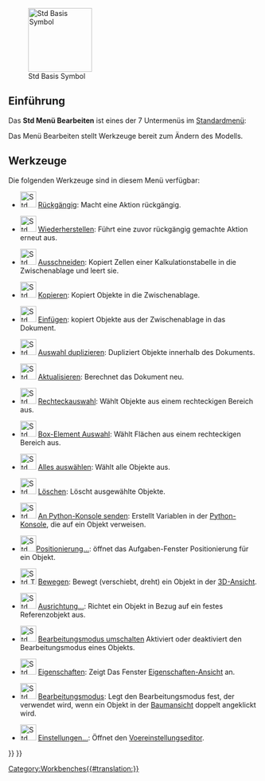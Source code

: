 <languages/>

{{Docnav/de
|[[Std_File_Menu/de|Std Menü Datei]]
|[[Std_View_Menu/de|Std Menü Ansicht]]
|[[Std_Base/de|Std Basis]]
|IconL=
|IconR=
|IconC=Freecad.svg
}}

[[Image:Freecad.svg|thumb|128px|Std Basis Symbol]]

{{TOCright}}

<span id="Introduction"></span>
==Einführung==

Das '''Std Menü Bearbeiten''' ist eines der 7 Untermenüs im [[Standard_Menu/de|Standardmenü]]:

<!--Please keep info below synchronized with Std_Base, Standard_Menu, Std_File_Menu etc.-->
{{StdMenu
|
[[Std_File_Menu/de|Datei]]
&nbsp;&nbsp;&nbsp;
[[Std_Edit_Menu/de|Bearbeiten]]
&nbsp;&nbsp;&nbsp;
[[Std_View_Menu/de|Ansicht]]
&nbsp;&nbsp;&nbsp;
[[Std_Tools_Menu/de|Werkzeuge]]
&nbsp;&nbsp;&nbsp;
[[Std_Macro_Menu/de|Makro]]
&nbsp;&nbsp;&nbsp;
[[Std_Windows_Menu/de|Fenster]]
&nbsp;&nbsp;&nbsp;
[[Std_Help_Menu/de|Hilfe]]
}}

<!--Please keep info below synchronized with Standard_Menu-->
Das Menü Bearbeiten stellt Werkzeuge bereit zum Ändern des Modells.

<span id="Tools"></span>
==Werkzeuge==

Die folgenden Werkzeuge sind in diesem Menü verfügbar:

* [[File:Std_Undo.svg|32px]] [[Std_Undo/de|Rückgängig]]: Macht eine Aktion rückgängig.

*[[File:Std_Redo.svg|32px]] [[Std_Redo/de|Wiederherstellen]]: Führt eine zuvor rückgängig gemachte Aktion erneut aus.

* [[File:Std_Cut.svg|32px]] [[Std_Cut/de|Ausschneiden]]: Kopiert Zellen einer Kalkulationstabelle in die Zwischenablage und leert sie.

* [[File:Std_Copy.svg|32px]] [[Std_Copy/de|Kopieren]]: Kopiert Objekte in die Zwischenablage.

* [[File:Std_Paste.svg|32px]] [[Std_Paste/de|Einfügen]]: kopiert Objekte aus der Zwischenablage in das Dokument. 

* [[File:Std_DuplicateSelection.svg|32px]] [[Std_DuplicateSelection/de|Auswahl duplizieren]]: Dupliziert Objekte innerhalb des Dokuments. {{Emphasis|-- Ist der Arbeitsbereich [[PartDesign_Workbench/de|PartDesign]] aktiv, erscheint hier das Werkzeug [[PartDesign_DuplicateSelection/de|PartDesign AuswahlDuplizieren]] ({{Version/de|1.0}}).}} 

* [[File:Std_Refresh.svg|32px]] [[Std_Refresh/de|Aktualisieren]]: Berechnet das Dokument neu.

* [[File:Std_BoxSelection.svg|32px]] [[Std_BoxSelection/de|Rechteckauswahl]]: Wählt Objekte aus einem rechteckigen Bereich aus.

* [[File:Std_BoxElementSelection.svg|32px]] [[Std_BoxElementSelection/de|Box-Element Auswahl]]: Wählt Flächen aus einem rechteckigen Bereich aus.

* [[File:Std_SelectAll.svg|32px]] [[Std_SelectAll/de|Alles auswählen]]: Wählt alle Objekte aus.

* [[File:Std_Delete.svg|32px]] [[Std_Delete/de|Löschen]]: Löscht ausgewählte Objekte.

* [[File:Std_SendToPythonConsole.svg|32px]] [[Std_SendToPythonConsole/de|An Python-Konsole senden]]: Erstellt Variablen in der [[Python_console/de|Python-Konsole]], die auf ein Objekt verweisen.

* [[File:Std_Placement.svg|32px]][[Std Placement/de|Positionierung...]]: öffnet das Aufgaben-Fenster Positionierung für ein Objekt.

* [[File:Std_TransformManip.svg|32px]] [[Std_TransformManip/de|Bewegen]]: Bewegt (verschiebt, dreht) ein Objekt in der [[3D_view/de|3D-Ansicht]].

* [[File:Std_Alignment.svg|32px]] [[Std_Alignment/de|Ausrichtung...]]: Richtet ein Objekt in Bezug auf ein festes Referenzobjekt aus.

* [[File:Std_Edit.svg|32px]] [[Std_Edit/de|Bearbeitungsmodus umschalten]] Aktiviert oder deaktiviert den Bearbeitungsmodus eines Objekts.

* [[File:Std_Properties.svg|32px]] [[Std_Properties/de|Eigenschaften]]: Zeigt Das Fenster [[Property_editor/de|Eigenschaften-Ansicht]] an.{{Version/de|1.0}}

* [[File:Std_UserEditMode.svg|32px]] [[Std_UserEditMode/de|Bearbeitungsmodus]]: Legt den Bearbeitungsmodus fest, der verwendet wird, wenn ein Objekt in der [[Tree_view/de|Baumansicht]] doppelt angeklickt wird. {{Version/de|0.20}}

*[[File:Std_DlgPreferences.svg|32px]] [[Std_DlgPreferences/de|Einstellungen...]]: Öffnet den [[Preferences_Editor/de|Voereinstellungseditor]]. {{Emphasis|-- Unter MacOS kann diese Menüoption im FreeCAD-Menü anstatt im Bearbeiten-Menü erscheinen.}}


{{Docnav/de
|[[Std_File_Menu/de|Std Menü Datei]]
|[[Std_View_Menu/de|Std Menü Ansicht]]
|[[Std_Base/de|Std Basis]]
|IconL=
|IconR=
|IconC=Freecad.svg
}}

{{Std_Base_navi{{#translation:}}}}
{{Userdocnavi{{#translation:}}}}
[[Category:Workbenches{{#translation:}}]]